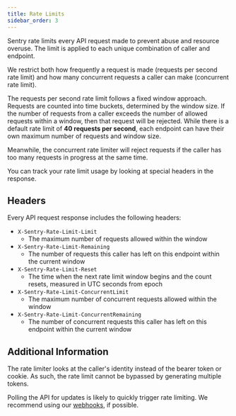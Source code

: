 ```yaml
---
title: Rate Limits
sidebar_order: 3
---
```


Sentry rate limits every API request made to prevent abuse and resource overuse. The limit is applied to each unique combination of caller and endpoint.


We restrict both how frequently a request is made (requests per second rate limit) and how many concurrent requests a caller can make (concurrent rate limit).

The requests per second rate limit follows a fixed window approach. Requests are counted into time buckets, determined by the window size. If the number of requests from a caller exceeds the number of allowed requests within a window, then that request will be rejected. While there is a default rate limit of **40 requests per second**, each endpoint can have their own maximum number of requests and window size.

Meanwhile, the concurrent rate limiter will reject requests if the caller has too many requests in progress at the same time.

You can track your rate limit usage by looking at special headers in the response.


## Headers

Every API request response includes the following headers:

- `X-Sentry-Rate-Limit-Limit`
  - The maximum number of requests allowed within the window
- `X-Sentry-Rate-Limit-Remaining`
  - The number of requests this caller has left on this endpoint within the current window
- `X-Sentry-Rate-Limit-Reset`
  - The time when the next rate limit window begins and the count resets, measured in UTC seconds from epoch
- `X-Sentry-Rate-Limit-ConcurrentLimit`
  - The maximum number of concurrent requests allowed within the window
- `X-Sentry-Rate-Limit-ConcurrentRemaining`
  - The number of concurrent requests this caller has left on this endpoint within the current window

## Additional Information

The rate limiter looks at the caller's identity instead of the bearer token or cookie. As such, the rate limit cannot be bypassed by generating multiple tokens.

<Alert>

Polling the API for updates is likely to quickly trigger rate limiting. We recommend using our [webhooks](google.ca), if possible.

</Alert>
